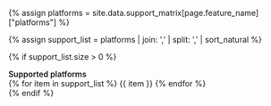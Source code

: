 {% assign platforms = site.data.support_matrix[page.feature_name]["platforms"] %}

{% assign support_list = platforms | join: ',' | split: ',' | sort_natural %}

{% if support_list.size > 0 %}
<div>
    <div class="panel support_list">      
          <div id="support_matrix_popover" class="panel-head" style="font-weight: 600;" data-trigger="hover" data-content="These are the currently supported platforms for this feature. Platforms not listed below are unsupported in this version of the product." data-placement="left" onMouseOver="$('#support_matrix_popover').popover('show');">Supported platforms
            <i class="fa fa-question-circle support_list_info"></i>
          </div>
          <div class="panel-body">
            {% for item in support_list  %}
            <span class="badge bg-primary">{{ item }}</span>
            {% endfor %}
        </div>          
      </div>
</div>
{% endif %}
